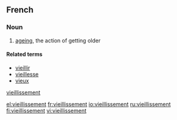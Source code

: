 ==French==

===Noun===
{{fr-noun|m}}

# [[ageing]], the action of getting older

====Related terms====
* [[vieillir]]
* [[vieillesse]]
* [[vieux]]

[[#English|vieillissement]]

[[el:vieillissement]]
[[fr:vieillissement]]
[[io:vieillissement]]
[[ru:vieillissement]]
[[fi:vieillissement]]
[[vi:vieillissement]]